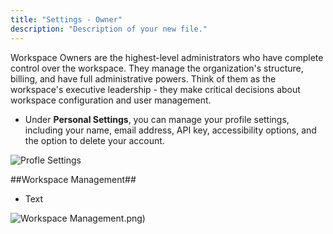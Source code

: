 ```yaml
---
title: "Settings - Owner"
description: "Description of your new file."
---
```


Workspace Owners are the highest-level administrators who have complete control over the workspace. They manage the organization's structure, billing, and have full administrative powers. Think of them as the workspace's executive leadership - they make critical decisions about workspace configuration and user management.

- Under **Personal Settings**, you can manage your profile settings, including your name, email address, API key, accessibility options, and the option to delete your account.

![Profle Settings](/Settings-accountsettings\(14\).png)

##Workspace Management##
- Text

![Workspace Management](owner1).png)


